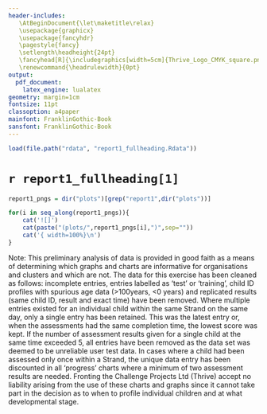 ```yaml
---
header-includes: 
   \AtBeginDocument{\let\maketitle\relax}
   \usepackage{graphicx}
   \usepackage{fancyhdr}
   \pagestyle{fancy}
   \setlength\headheight{24pt}
   \fancyhead[R]{\includegraphics[width=5cm]{Thrive_Logo_CMYK_square.png}}
   \renewcommand{\headrulewidth}{0pt}
output:
  pdf_document:
    latex_engine: lualatex
geometry: margin=1cm
fontsize: 11pt
classoption: a4paper
mainfont: FranklinGothic-Book
sansfont: FranklinGothic-Book
---
```


```r
load(file.path("rdata", "report1_fullheading.Rdata"))
```


# `r report1_fullheading[1]`\

```r
report1_pngs = dir("plots")[grep("report1",dir("plots"))]
```

```r
for(i in seq_along(report1_pngs)){
    cat('![]')
    cat(paste("(plots/",report1_pngs[i],")",sep=""))
    cat('{ width=100%}\n')
}
```


Note: This preliminary analysis of data is provided in good faith as a means of determining which graphs and charts are informative for organisations and clusters and which are not. The data for this exercise has been cleaned as follows: incomplete entries, entries labelled as 'test' or 'training', child ID profiles with spurious age data (>100years, <0 years) and replicated results (same child ID, result and exact time) have been removed. Where multiple entries existed for an individual child within the same Strand on the same day, only a single entry has been retained. This was the latest entry or, when the assessments had the same completion time, the lowest score was kept. If the number of assessment results given for a single child at the same time exceeded 5, all entries have been removed as the data set was deemed to be unreliable user test data. In cases where a child had been assessed only once within a Strand, the unique data entry has been discounted in all 'progress' charts where a minimum of two assessment results are needed. Fronting the Challenge Projects Ltd (Thrive) accept no liability arising from the use of these charts and graphs since it cannot take part in the decision as to when to profile individual children and at what developmental stage.
